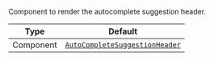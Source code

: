 Component to render the autocomplete suggestion header.

| Type      | Default                                                                                                                 |
| --------- | ----------------------------------------------------------------------------------------------------------------------- |
| Component | [`AutoCompleteSuggestionHeader`](../../../../ui-components/message-input-components/autocomplete-suggestion-header.mdx) |
